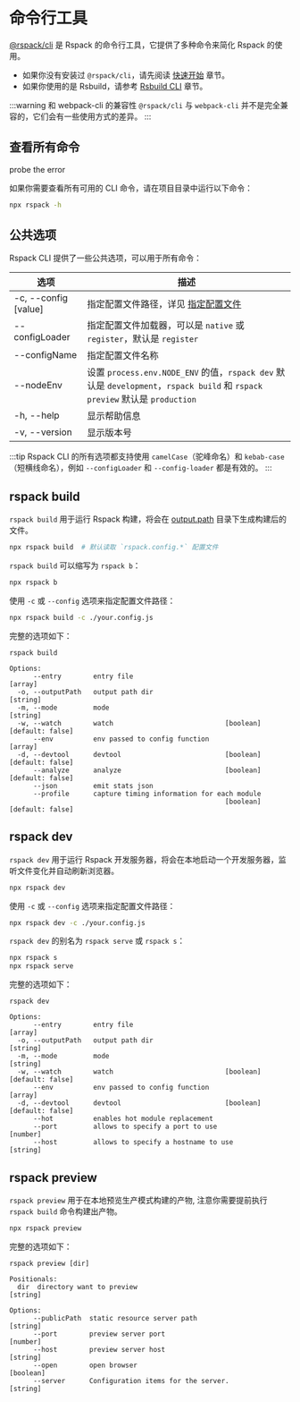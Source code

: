 # 命令行工具

[@rspack/cli](https://npmjs.com/package/@rspack/cli) 是 Rspack 的命令行工具，它提供了多种命令来简化 Rspack 的使用。

- 如果你没有安装过 `@rspack/cli`，请先阅读 [快速开始](/guide/start/quick-start) 章节。
- 如果你使用的是 Rsbuild，请参考 [Rsbuild CLI](https://rsbuild.dev/zh/guide/basic/cli) 章节。

:::warning 和 webpack-cli 的兼容性
`@rspack/cli` 与 `webpack-cli` 并不是完全兼容的，它们会有一些使用方式的差异。
:::

## 查看所有命令

probe the error

如果你需要查看所有可用的 CLI 命令，请在项目目录中运行以下命令：

```bash
npx rspack -h
```

## 公共选项

Rspack CLI 提供了一些公共选项，可以用于所有命令：

| 选项                 | 描述                                                                                                                        |
| -------------------- | --------------------------------------------------------------------------------------------------------------------------- |
| -c, --config [value] | 指定配置文件路径，详见 [指定配置文件](/config/index#指定配置文件)                                                           |
| --configLoader       | 指定配置文件加载器，可以是 `native` 或 `register`，默认是 `register`                                                        |
| --configName         | 指定配置文件名称                                                                                                            |
| --nodeEnv            | 设置 `process.env.NODE_ENV` 的值，`rspack dev` 默认是 `development`，`rspack build` 和 `rspack preview` 默认是 `production` |
| -h, --help           | 显示帮助信息                                                                                                                |
| -v, --version        | 显示版本号                                                                                                                  |

:::tip
Rspack CLI 的所有选项都支持使用 `camelCase`（驼峰命名）和 `kebab-case`（短横线命名），例如 `--configLoader` 和 `--config-loader` 都是有效的。
:::

## rspack build

`rspack build` 用于运行 Rspack 构建，将会在 [output.path](/config/output#outputpath) 目录下生成构建后的文件。

```bash
npx rspack build  # 默认读取 `rspack.config.*` 配置文件
```

`rspack build` 可以缩写为 `rspack b`：

```bash
npx rspack b
```

使用 `-c` 或 `--config` 选项来指定配置文件路径：

```bash
npx rspack build -c ./your.config.js
```

完整的选项如下：

```
rspack build

Options:
      --entry        entry file                                          [array]
  -o, --outputPath   output path dir                                    [string]
  -m, --mode         mode                                               [string]
  -w, --watch        watch                            [boolean] [default: false]
      --env          env passed to config function                       [array]
  -d, --devtool      devtool                          [boolean] [default: false]
      --analyze      analyze                          [boolean] [default: false]
      --json         emit stats json
      --profile      capture timing information for each module
                                                      [boolean] [default: false]
```

## rspack dev

`rspack dev` 用于运行 Rspack 开发服务器，将会在本地启动一个开发服务器，监听文件变化并自动刷新浏览器。

```bash
npx rspack dev
```

使用 `-c` 或 `--config` 选项来指定配置文件路径：

```bash
npx rspack dev -c ./your.config.js
```

`rspack dev` 的别名为 `rspack serve` 或 `rspack s`：

```bash
npx rspack s
npx rspack serve
```

完整的选项如下：

```
rspack dev

Options:
      --entry        entry file                                          [array]
  -o, --outputPath   output path dir                                    [string]
  -m, --mode         mode                                               [string]
  -w, --watch        watch                            [boolean] [default: false]
      --env          env passed to config function                       [array]
  -d, --devtool      devtool                          [boolean] [default: false]
      --hot          enables hot module replacement
      --port         allows to specify a port to use                    [number]
      --host         allows to specify a hostname to use                [string]
```

## rspack preview

`rspack preview` 用于在本地预览生产模式构建的产物, 注意你需要提前执行 `rspack build` 命令构建出产物。

```bash
npx rspack preview
```

完整的选项如下：

```
rspack preview [dir]

Positionals:
  dir  directory want to preview                                        [string]

Options:
      --publicPath  static resource server path                         [string]
      --port        preview server port                                 [number]
      --host        preview server host                                 [string]
      --open        open browser                                       [boolean]
      --server      Configuration items for the server.                 [string]
```
